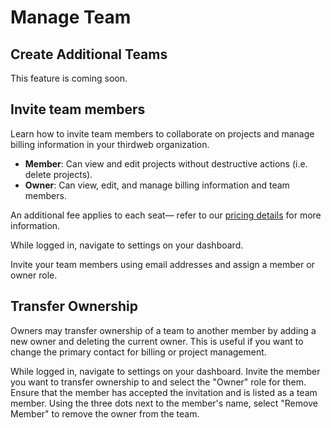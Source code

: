 
# Manage Team

## Create Additional Teams

This feature is coming soon.

## Invite team members
Learn how to invite team members to collaborate on projects and manage billing information in your thirdweb organization.

- **Member**: Can view and edit projects without destructive actions (i.e. delete projects).
- **Owner**: Can view, edit, and manage billing information and team members.

An additional fee applies to each seat— refer to our [pricing details](https://thirdweb.com/pricing) for more information.

<Steps>

<Step title="Navigate to Setting > Members">
While logged in, navigate to settings on your dashboard. 

</Step>

<Step title="Invite Team Members">

Invite your team members using email addresses and assign a member or owner role. 

<DocImage src={ManageTeam} alt="Manage Team" />

</Step>

</Steps>

## Transfer Ownership

Owners may transfer ownership of a team to another member by adding a new owner and deleting the current owner. This is useful if you want to change the primary contact for billing or project management.

<Steps>
<Step title="Navigate to Settings > Members">
While logged in, navigate to settings on your dashboard.
</Step>
<Step title="Transfer Ownership">
Invite the member you want to transfer ownership to and select the "Owner" role for them. Ensure that the member has accepted the invitation and is listed as a team member.
</Step>
<Step title="Delete Prior Owner">
Using the three dots next to the member's name, select "Remove Member" to remove the owner from the team. 
</Step>
</Steps>